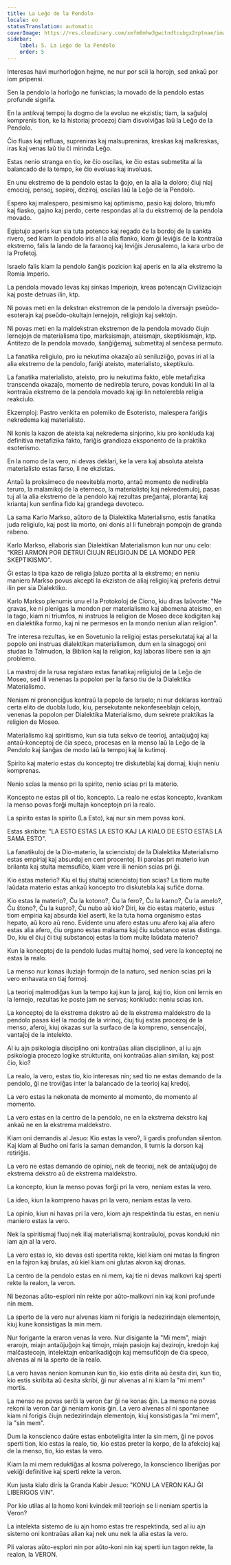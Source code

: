 ```yaml
---
title: La Leĝo de la Pendolo
locale: eo
statusTranslation: automatic
coverImage: https://res.cloudinary.com/xmfm6mhw3gwctndtcubgx2rptnae/image/upload/v1741354419/small_cover_la_gran_rebelion_28716e29d2.webp
sidebar:
    label: 5. La Leĝo de la Pendolo
    order: 5
---
```

Interesas havi murhorloĝon hejme, ne nur por scii la horojn, sed ankaŭ por iom pripensi.

Sen la pendolo la horloĝo ne funkcias; la movado de la pendolo estas profunde signifa.

En la antikvaj tempoj la dogmo de la evoluo ne ekzistis; tiam, la saĝuloj komprenis tion, ke la historiaj procezoj ĉiam disvolviĝas laŭ la Leĝo de la Pendolo.

Ĉio fluas kaj refluas, supreniras kaj malsupreniras, kreskas kaj malkreskas, iras kaj venas laŭ tiu ĉi mirinda Leĝo.

Estas nenio stranga en tio, ke ĉio oscilas, ke ĉio estas submetita al la balancado de la tempo, ke ĉio evoluas kaj involuas.

En unu ekstremo de la pendolo estas la ĝojo, en la alia la doloro; ĉiuj niaj emocioj, pensoj, sopiroj, deziroj, oscilas laŭ la Leĝo de la Pendolo.

Espero kaj malespero, pesimismo kaj optimismo, pasio kaj doloro, triumfo kaj fiasko, gajno kaj perdo, certe respondas al la du ekstremoj de la pendola movado.

Egiptujo aperis kun sia tuta potenco kaj regado ĉe la bordoj de la sankta rivero, sed kiam la pendolo iris al la alia flanko, kiam ĝi leviĝis ĉe la kontraŭa ekstremo, falis la lando de la faraonoj kaj leviĝis Jerusalemo, la kara urbo de la Profetoj.

Israelo falis kiam la pendolo ŝanĝis pozicion kaj aperis en la alia ekstremo la Romia Imperio.

La pendola movado levas kaj sinkas Imperiojn, kreas potencajn Civilizaciojn kaj poste detruas ilin, ktp.

Ni povas meti en la dekstran ekstremon de la pendolo la diversajn pseŭdo-esoterajn kaj pseŭdo-okultajn lernejojn, religiojn kaj sektojn.

Ni povas meti en la maldekstran ekstremon de la pendola movado ĉiujn lernejojn de materialisma tipo, marksismajn, ateismajn, skeptikismajn, ktp. Antitezo de la pendola movado, ŝanĝiĝemaj, submetitaj al senĉesa permuto.

La fanatika religiulo, pro iu nekutima okazaĵo aŭ seniluziiĝo, povas iri al la alia ekstremo de la pendolo, fariĝi ateisto, materialisto, skeptikulo.

La fanatika materialisto, ateisto, pro iu nekutima fakto, eble metafizika transcenda okazaĵo, momento de nedirebla teruro, povas konduki lin al la kontraŭa ekstremo de la pendola movado kaj igi lin netolerebla religia reakciulo.

Ekzemploj: Pastro venkita en polemiko de Esoteristo, malespera fariĝis nekredema kaj materialisto.

Ni konis la kazon de ateista kaj nekredema sinjorino, kiu pro konkluda kaj definitiva metafizika fakto, fariĝis grandioza eksponento de la praktika esoterismo.

En la nomo de la vero, ni devas deklari, ke la vera kaj absoluta ateista materialisto estas farso, li ne ekzistas.

Antaŭ la proksimeco de neevitebla morto, antaŭ momento de nedirebla teruro, la malamikoj de la eterneco, la materialistoj kaj nekredemuloj, pasas tuj al la alia ekstremo de la pendolo kaj rezultas preĝantaj, plorantaj kaj kriantaj kun senfina fido kaj grandega devoteco.

La sama Karlo Markso, aŭtoro de la Dialektika Materialismo, estis fanatika juda religiulo, kaj post lia morto, oni donis al li funebrajn pompojn de granda rabeno.

Karlo Markso, ellaboris sian Dialektikan Materialismon kun nur unu celo: "KREI ARMON POR DETRUI ĈIUJN RELIGIOJN DE LA MONDO PER SKEPTIKISMO".

Ĝi estas la tipa kazo de religia ĵaluzo portita al la ekstremo; en neniu maniero Markso povus akcepti la ekziston de aliaj religioj kaj preferis detrui ilin per sia Dialektiko.

Karlo Markso plenumis unu el la Protokoloj de Ciono, kiu diras laŭvorte: "Ne gravas, ke ni plenigas la mondon per materialismo kaj abomena ateismo, en la tago, kiam ni triumfos, ni instruos la religion de Moseo dece kodigitan kaj en dialektika formo, kaj ni ne permesos en la mondo neniun alian religion".

Tre interesa rezultas, ke en Sovetunio la religioj estas persekutataj kaj al la popolo oni instruas dialektikan materialismon, dum en la sinagogoj oni studas la Talmudon, la Biblion kaj la religion, kaj laboras libere sen ia ajn problemo.

La mastroj de la rusa registaro estas fanatikaj religiuloj de la Leĝo de Moseo, sed ili venenas la popolon per la farso tiu de la Dialektika Materialismo.

Neniam ni prononciĝus kontraŭ la popolo de Israelo; ni nur deklaras kontraŭ certa elito de duobla ludo, kiu, persekutante nekonfeseeblajn celojn, venenas la popolon per Dialektika Materialismo, dum sekrete praktikas la religion de Moseo.

Materialismo kaj spiritismo, kun sia tuta sekvo de teorioj, antaŭjuĝoj kaj antaŭ-konceptoj de ĉia speco, procesas en la menso laŭ la Leĝo de la Pendolo kaj ŝanĝas de modo laŭ la tempoj kaj la kutimoj.

Spirito kaj materio estas du konceptoj tre diskuteblaj kaj dornaj, kiujn neniu komprenas.

Nenio scias la menso pri la spirito, nenio scias pri la materio.

Koncepto ne estas pli ol tio, koncepto. La realo ne estas koncepto, kvankam la menso povas forĝi multajn konceptojn pri la realo.

La spirito estas la spirito (La Esto), kaj nur sin mem povas koni.

Estas skribite: "LA ESTO ESTAS LA ESTO KAJ LA KIALO DE ESTO ESTAS LA SAMA ESTO".

La fanatikuloj de la Dio-materio, la sciencistoj de la Dialektika Materialismo estas empiriaj kaj absurdaj en cent procentoj. Ili parolas pri materio kun brilanta kaj stulta memsufiĉo, kiam vere ili nenion scias pri ĝi.

Kio estas materio? Kiu el tiuj stultaj sciencistoj tion scias? La tiom multe laŭdata materio estas ankaŭ koncepto tro diskutebla kaj sufiĉe dorna.

Kio estas la materio?, Ĉu la kotono?, Ĉu la fero?, Ĉu la karno?, Ĉu la amelo?, Ĉu ŝtono?, Ĉu la kupro?, Ĉu nubo aŭ kio? Diri, ke ĉio estas materio, estus tiom empiria kaj absurda kiel aserti, ke la tuta homa organismo estas hepato, aŭ koro aŭ reno. Evidente unu afero estas unu afero kaj alia afero estas alia afero, ĉiu organo estas malsama kaj ĉiu substanco estas distinga. Do, kiu el ĉiuj ĉi tiuj substancoj estas la tiom multe laŭdata materio?

Kun la konceptoj de la pendolo ludas multaj homoj, sed vere la konceptoj ne estas la realo.

La menso nur konas iluziajn formojn de la naturo, sed nenion scias pri la vero enhavata en tiaj formoj.

La teorioj malmodiĝas kun la tempo kaj kun la jaroj, kaj tio, kion oni lernis en la lernejo, rezultas ke poste jam ne servas; konkludo: neniu scias ion.

La konceptoj de la ekstrema dekstro aŭ de la ekstrema maldekstro de la pendolo pasas kiel la modoj de la virinoj, ĉiuj tiuj estas procezoj de la menso, aferoj, kiuj okazas sur la surfaco de la kompreno, sensencaĵoj, vantaĵoj de la intelekto.

Al iu ajn psikologia disciplino oni kontraŭas alian disciplinon, al iu ajn psikologia procezo logike strukturita, oni kontraŭas alian similan, kaj post ĉio, kio?

La realo, la vero, estas tio, kio interesas nin; sed tio ne estas demando de la pendolo, ĝi ne troviĝas inter la balancado de la teorioj kaj kredoj.

La vero estas la nekonata de momento al momento, de momento al momento.

La vero estas en la centro de la pendolo, ne en la ekstrema dekstro kaj ankaŭ ne en la ekstrema maldekstro.

Kiam oni demandis al Jesuo: Kio estas la vero?, li gardis profundan silenton. Kaj kiam al Budho oni faris la saman demandon, li turnis la dorson kaj retiriĝis.

La vero ne estas demando de opinioj, nek de teorioj, nek de antaŭjuĝoj de ekstrema dekstro aŭ de ekstrema maldekstro.

La koncepto, kiun la menso povas forĝi pri la vero, neniam estas la vero.

La ideo, kiun la kompreno havas pri la vero, neniam estas la vero.

La opinio, kiun ni havas pri la vero, kiom ajn respektinda tiu estas, en neniu maniero estas la vero.

Nek la spiritismaj fluoj nek iliaj materialismaj kontraŭuloj, povas konduki nin iam ajn al la vero.

La vero estas io, kio devas esti spertita rekte, kiel kiam oni metas la fingron en la fajron kaj brulas, aŭ kiel kiam oni glutas akvon kaj dronas.

La centro de la pendolo estas en ni mem, kaj tie ni devas malkovri kaj sperti rekte la realon, la veron.

Ni bezonas aŭto-esplori nin rekte por aŭto-malkovri nin kaj koni profunde nin mem.

La sperto de la vero nur alvenas kiam ni forigis la nedezirindajn elementojn, kiuj kune konsistigas la min mem.

Nur forigante la eraron venas la vero. Nur disigante la "Mi mem", miajn erarojn, miajn antaŭjuĝojn kaj timojn, miajn pasiojn kaj dezirojn, kredojn kaj malĉastecojn, intelektajn enbarikadiĝojn kaj memsufiĉojn de ĉia speco, alvenas al ni la sperto de la realo.

La vero havas nenion komunan kun tio, kio estis dirita aŭ ĉesita diri, kun tio, kio estis skribita aŭ ĉesita skribi, ĝi nur alvenas al ni kiam la "mi mem" mortis.

La menso ne povas serĉi la veron ĉar ĝi ne konas ĝin. La menso ne povas rekoni la veron ĉar ĝi neniam konis ĝin. La vero alvenas al ni spontanee kiam ni forigis ĉiujn nedezirindajn elementojn, kiuj konsistigas la "mi mem", la "sin mem".

Dum la konscienco daŭre estas enboteligita inter la sin mem, ĝi ne povos sperti tion, kio estas la realo, tio, kio estas preter la korpo, de la afekcioj kaj de la menso, tio, kio estas la vero.

Kiam la mi mem reduktiĝas al kosma polverego, la konscienco liberiĝas por vekiĝi definitive kaj sperti rekte la veron.

Kun justa kialo diris la Granda Kabir Jesuo: "KONU LA VERON KAJ ĜI LIBERIGOS VIN".

Por kio utilas al la homo koni kvindek mil teoriojn se li neniam spertis la Veron?

La intelekta sistemo de iu ajn homo estas tre respektinda, sed al iu ajn sistemo oni kontraŭas alian kaj nek unu nek la alia estas la vero.

Pli valoras aŭto-esplori nin por aŭto-koni nin kaj sperti iun tagon rekte, la realon, la VERON.

